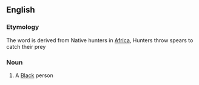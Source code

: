 ==English==

===Etymology===
The word is derived from Native hunters in [[Africa]], Hunters throw spears to catch their prey

===Noun===
{{en-noun}}

# {{context|UK|US|offensive|slang}} A [[Black]] person